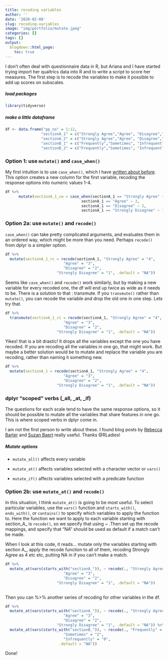 ```yaml
---
title: recoding variables
author: ''
date: '2020-02-08'
slug: recoding-variables
image: "img/portfolio/mutate.jpeg"
categories: []
tags: []
output:
  blogdown::html_page:
    toc: true
---
```


I don't often deal with questionnaire data in R, but Ariana and I have started trying import her qualtrics data into R and to write a script to score her measures. The first step is to recode the variables to make it possible to add up scores on subscales. 

##### load packages

```r
library(tidyverse)
```


##### make a little dataframe
```r
df <- data.frame("pp_no" = 1:12, 
                "sectionA_1" = c("Strongly Agree","Agree", "Disagree","Strongly Disagree"),
                "sectionA_2" = c("Strongly Agree","Agree", "Disagree","Strongly Disagree"),
                "sectionB_1" = c("Frequently","Sometimes", "Infrequently"),
                "sectionB_2" = c("Frequently","Sometimes", "Infrequently"))
```

### Option 1: use `mutate()` and `case_when()`

My first intuition is to use `case_when()`, which I have [written about before](http://jenrichmond.rbind.io/post/mutate-and-if-else-to-create-new-variables/). This option creates a new column for the first variable, recoding the response options into numeric values 1-4.

```r
df %>%
      mutate(sectionA_1_cw = case_when(sectionA_1 == "Strongly Agree" ~ 4,
                                  sectionA_1 == "Agree" ~ 3,
                                  sectionA_1 == "Disagree" ~ 2,
                                  sectionA_1 == "Strongly Disagree" ~ 1))
```

### Option 2a: use `mutate()` and `recode()`

`case_when()` can take pretty complicated arguments, and evaluates them in an ordered way, which might be more than you need. Perhaps `recode()` from dplyr is a simpler option. 

```r
df %>%
  mutate(sectionA_1_rc = recode(sectionA_1, "Strongly Agree" = "4",
                          "Agree" = "3",
                          "Disagree" = "2",
                       "Strongly Disagree" = "1", .default = "NA"))


```

Seems like `case_when()` and `recode()` work similarly, but by making a new variable for every recoded one, the df will end up twice as wide as it needs to be. There is a solution to that : transmute. If you `transmute()` rather than `mutate()`, you can recode the variable and drop the old one in one step. Lets try that. 

```r
df %>%
  transmute(sectionA_1_rc = recode(sectionA_1, "Strongly Agree" = "4",
                          "Agree" = "3",
                          "Disagree" = "2",
                       "Strongly Disagree" = "1", .default = "NA"))
```

Yikes! that is a bit drastic! It drops all the variables except the one you have recoded. If you are recoding all the variables in one go, that might work.  But maybe a better solution would be to mutate and replace the variable you are recoding, rather than naming it something new. 

```r
df %>%
  mutate(sectionA_1 = recode(sectionA_1, "Strongly Agree" = "4",
                          "Agree" = "3",
                          "Disagree" = "2",
                       "Strongly Disagree" = "1", .default = "NA"))

```

### dplyr "scoped" verbs (_all, _at, _if)

The questions for each scale tend to have the same response options, so it should be possible to mutate all the variables that share features in one go. This is where scoped verbs in dplyr come in. 

I am not the first person to write about these. I found blog posts by [Rebecca Barter](http://www.rebeccabarter.com/blog/2019-01-23_scoped-verbs/) and [Suzan Baert](https://suzan.rbind.io/2018/02/dplyr-tutorial-2/) really useful. Thanks @RLadies! 

##### Mutate options

- `mutate_all()` affects every variable

- `mutate_at()` affects variables selected with a character vector or `vars()`

- `mutate_if()` affects variables selected with a predicate function

### Option 2b: use `mutate_at()` and `recode()`

In this situation, I think `mutate_at()` is going to be most useful. To select particular variables, use the `vars()` function and `starts_with()`, `ends_with()`, or `contains()` to specify which variables to apply the function to. Here the function we want to apply to each variable starting with section_A_ is `recode()`, so we specify that using ~ .Then set up the recode mappings, and specify that "NA" should be used as default if a match can't be made. 

When I look at this code, it reads... mutate only the variables starting with section A_, apply the recode function to all of them, recoding Strongly Agree as 4 etc etc, putting NA in if you can't make a match. 

```r
df %>%
  mutate_at(vars(starts_with("sectionA_")), ~ recode(., "Strongly Agree" = "4",
                          "Agree" = "3",
                          "Disagree" = "2",
                       "Strongly Disagree" = "1", .default = "NA")) 
  
```

Then you can %>% another series of recoding for other variables in the df. 

```r
df %>%
  mutate_at(vars(starts_with("sectionA_")), ~ recode(., "Strongly Agree" = "4",
                          "Agree" = "3",
                          "Disagree" = "2",
                       "Strongly Disagree" = "1", .default = "NA")) %>%
  mutate_at(vars(starts_with("sectionB_")), ~ recode(., "Frequently" = "3",
                          "Sometimes" = "2",
                          "Infrequently" = "0",
                        .default = "NA"))
```

Done!
